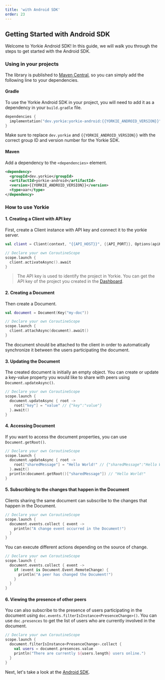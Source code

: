```yaml
---
title: 'with Android SDK'
order: 23
---
```


## Getting Started with Android SDK

Welcome to Yorkie Android SDK! In this guide, we will walk you through the steps to get started with the Android SDK.

### Using in your projects

The library is published to [Maven Central](https://repo1.maven.org/maven2/dev/yorkie/yorkie-android/), so you can simply add the following line to your dependencies.

#### Gradle

To use the Yorkie Android SDK in your project, you will need to add it as a dependency in your `build.gradle` file.

```kotlin
dependencies {
  implementation("dev.yorkie:yorkie-android:{{YORKIE_ANDROID_VERSION}}")
}
```

Make sure to replace `dev.yorkie` and `{{YORKIE_ANDROID_VERSION}}` with the correct group ID and version number for the Yorkie SDK.

#### Maven
Add a dependency to the `<dependencies>` element.

```xml
<dependency>
  <groupId>dev.yorkie</groupId>
  <artifactId>yorkie-android</artifactId>
  <version>{{YORKIE_ANDROID_VERSION}}</version>
  <type>aar</type>
</dependency>
```

### How to use Yorkie

#### 1. Creating a Client with API key

First, create a Client instance with API key and connect it to the yorkie server.

```kotlin
val client = Client(context, "{{API_HOST}}", {{API_PORT}}, Options(apiKey = "xxxxxxxxxxxxxxxxxxxx"))

// Declare your own CoroutineScope
scope.launch {
  client.activateAsync().await	
}
```

> The API key is used to identify the project in Yorkie. You can get the API key of the project you created in the [Dashboard]({{DASHBOARD_PATH}}).

#### 2. Creating a Document

Then create a Document.

```kotlin
val document = Document(Key("my-doc"))

// Declare your own CoroutineScope
scope.launch {
  client.attachAsync(document).await()
}
```

The document should be attached to the client in order to automatically synchronize it between the users participating the document.

#### 3. Updating the Document

The created document is initially an empty object. You can create or update a key-value property you would like to share with peers using `Document.updateAsync()`.

```kotlin
// Declare your own CoroutineScope
scope.launch {
  document.updateAsync { root ->
    root["key"] = "value" // {"key":"value"}
  }.await()
}
```

#### 4. Accessing Document

If you want to access the document properties, you can use `Document.getRoot()`.

```kotlin
// Declare your own CoroutineScope
scope.launch {
  document.updateAsync { root ->
    root["sharedMessage"] = "Hello World!" // {"sharedMessage":"Hello World!"}
  }.await()
  println(document.getRoot()["sharedMessage"]) // "Hello World!"
}
```

#### 5. Subscribing to the changes that happen in the Document

Clients sharing the same document can subscribe to the changes that happen in the Document.

```kotlin
// Declare your own CoroutineScope
scope.launch {
  document.events.collect { event ->
    println("A change event occurred in the Document!")
  }
}
```

You can execute different actions depending on the source of change.
 

```kotlin
// Declare your own CoroutineScope
scope.launch {
  document.events.collect { event ->
    if (event is Document.Event.RemoteChange) {
      println("A peer has changed the Document!")
    }
  }
}
```

#### 6. Viewing the presence of other peers

You can also subscribe to the presence of users participating in the document using `doc.events.filterIsInstance<PresenceChange>()`. 
You can use `doc.presences` to get the list of users who are currently involved in the document.

```kotlin
// Declare your own CoroutineScope
scope.launch {
  document.filterIsInstance<PresenceChange>.collect {
    val users = document.presences.value
    println("There are currently ${users.length} users online.")
  }
}
```

Next, let's take a look at the [Android SDK](/docs/android-sdk).
